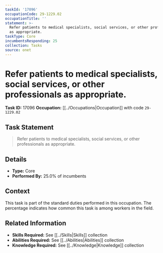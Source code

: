```yaml
---
taskId: '17096'
occupationCode: 29-1229.02
occupationTitle: ''
statement: >-
  Refer patients to medical specialists, social services, or other professionals
  as appropriate.
taskType: Core
incumbentsResponding: 25
collection: Tasks
source: onet
---
```

# Refer patients to medical specialists, social services, or other professionals as appropriate.

**Task ID:** 17096
**Occupation:** [[../Occupations|Occupation]] with code `29-1229.02`

## Task Statement

> Refer patients to medical specialists, social services, or other professionals as appropriate.

## Details

- **Type:** Core
- **Performed By:** 25.0% of incumbents

## Context

This task is part of the standard duties performed in this occupation. The percentage indicates how common this task is among workers in the field.

## Related Information

- **Skills Required:** See [[../Skills|Skills]] collection
- **Abilities Required:** See [[../Abilities|Abilities]] collection
- **Knowledge Required:** See [[../Knowledge|Knowledge]] collection
